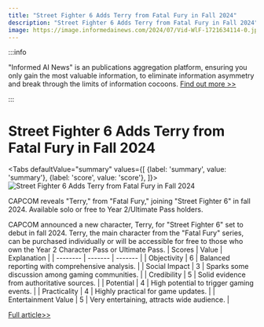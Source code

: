 ```yaml
---
title: "Street Fighter 6 Adds Terry from Fatal Fury in Fall 2024"
description: "Street Fighter 6 Adds Terry from Fatal Fury in Fall 2024"
image: https://image.informedainews.com/2024/07/Vid-WlF-1721634114-0.jpg
---
```



:::info

"Informed AI News" is an publications aggregation platform, ensuring you only gain the most valuable information, to eliminate information asymmetry and break through the limits of information cocoons.  [Find out more >>](/)

:::

# Street Fighter 6 Adds Terry from Fatal Fury in Fall 2024


<Tabs
	defaultValue="summary"
	values={[
	{label: 'summary', value: 'summary'},
	{label: 'score', value: 'score'},
]}>
<TabItem value="summary">
<img
  src="https://image.informedainews.com/2024/07/Vid-WlF-1721634114-0.jpg"
  alt="Street Fighter 6 Adds Terry from Fatal Fury in Fall 2024"
/>



CAPCOM reveals "Terry," from "Fatal Fury," joining "Street Fighter 6" in fall 2024. Available solo or free to Year 2/Ultimate Pass holders.

CAPCOM announced a new character, Terry, for "Street Fighter 6" set to debut in fall 2024. Terry, the main character from the "Fatal Fury" series, can be purchased individually or will be accessible for free to those who own the Year 2 Character Pass or Ultimate Pass.
</TabItem>
<TabItem value="score">
	| Scores     | Value   | Explanation |
	| -------- | ------- | ------- |
	| Objectivity  | 6    | Balanced reporting with comprehensive analysis.    |
	| Social Impact | 3     | Sparks some discussion among gaming communities.    |
	| Credibility    | 5    | Solid evidence from authoritative sources.    |
	| Potential    | 4    | High potential to trigger gaming events.    |
	| Practicality    | 4    | Highly practical for game updates.    |
	| Entertainment Value    | 5    | Very entertaining, attracts wide audience.    |
</TabItem>
</Tabs>

[Full article>>](https://www.gcores.com/articles/185403)
